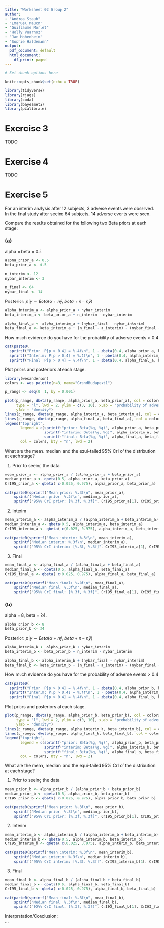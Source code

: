 ```yaml
---
title: "Worksheet 02 Group 2"
author:
- "Andrea Staub"
- "Emanuel Mauch"
- "Guillaume Morlet"
- "Holly Vuarnoz"
- "Jan Hohenheim"
- "Sophie Haldemann"
output:
  pdf_document: default
  html_document:
    df_print: paged
---
```


```r
# Set chunk options here 

knitr::opts_chunk$set(echo = TRUE)
```

```r
library(tidyverse)
library(rjags)
library(coda)
library(bayesmeta)
library(pCalibrate)
```

# Exercise 3

TODO

# Exercise 4

TODO

# Exercise 5

For an interim analysis after 12 subjects, 3 adverse events were observed. In the final study after seeing 64 subjects, 14 adverse events were seen.  

Compare the results obtained for the following two Beta priors at each stage:

### (a) 

alpha = beta = 0.5

```r
alpha_prior_a <- 0.5
beta_prior_a <- 0.5

n_interim <- 12
nybar_interim <- 3

n_final <- 64
nybar_final <- 14
```

Posterior: $p|y \sim Beta(\alpha + n\bar{y} ,\ beta + n - n\bar{y})$

```r

alpha_interim_a <- alpha_prior_a + nybar_interim
beta_interim_a <- beta_prior_a + n_interim - nybar_interim
  
alpha_final_a <- alpha_interim_a + (nybar_final - nybar_interim)
beta_final_a <- beta_interim_a + (n_final - n_interim) - (nybar_final - nybar_interim)
```


How much evidence do you have for the probability of adverse events > 0.4 

```r
cat(paste0(
  sprintf("Prior: P[p > 0.4] = %.4f\n", 1 - pbeta(0.4, alpha_prior_a, beta_prior_a)),
  sprintf("Interim: P[p > 0.4] = %.4f\n", 1 - pbeta(0.4, alpha_interim_a, beta_interim_a)),
  sprintf("Final: P[p > 0.4] = %.4f\n", 1 - pbeta(0.4, alpha_final_a, beta_final_a))))
```

Plot priors and posteriors at each stage.

```r
library(wesanderson)
colors <- wes_palette(n=3, name="GrandBudapest1")

p_range <- seq(0, 1, by = 0.001)

plot(p_range, dbeta(p_range, alpha_prior_a, beta_prior_a), col = colors[1], 
     type = "l", lwd = 2, ylim = c(0, 10), xlab = "probability of adverse events",
     ylab = "density")
lines(p_range, dbeta(p_range, alpha_interim_a, beta_interim_a), col = colors[2], lwd = 2)
lines(p_range, dbeta(p_range, alpha_final_a, beta_final_a), col = colors[3], lwd = 2)
legend("topright", 
       legend = c(sprintf("prior: Beta(%g, %g)", alpha_prior_a, beta_prior_a),
                  sprintf("interim: Beta(%g, %g)", alpha_interim_a, beta_interim_a),
                  sprintf("final: Beta(%g, %g)", alpha_final_a, beta_final_a)), 
       col = colors, bty = "n", lwd = 2)
```

\bigskip \bigskip

What are the mean, median, and the equi-tailed 95% CrI of the distribution at each stage?

1. Prior to seeing the data

```r
mean_prior_a <- alpha_prior_a / (alpha_prior_a + beta_prior_a)
median_prior_a <- qbeta(0.5, alpha_prior_a, beta_prior_a)
CrI95_prior_a <- qbeta( c(0.025, 0.975), alpha_prior_a, beta_prior_a)
```


```r
cat(paste0(sprintf("Mean prior: %.3f\n", mean_prior_a), 
    sprintf("Median prior: %.3f\n", median_prior_a), 
    sprintf("95%% CrI prior: [%.3f, %.3f]", CrI95_prior_a[1], CrI95_prior_a[2])))

```

2. Interim

```r
mean_interim_a <- alpha_interim_a / (alpha_interim_a + beta_interim_a)
median_interim_a <- qbeta(0.5, alpha_interim_a, beta_interim_a)
CrI95_interim_a <- qbeta( c(0.025, 0.975), alpha_interim_a, beta_interim_a)
```


```r
cat(paste0(sprintf("Mean interim: %.3f\n", mean_interim_a), 
    sprintf("Median interim: %.3f\n", median_interim_a), 
    sprintf("95%% CrI interim: [%.3f, %.3f]", CrI95_interim_a[1], CrI95_interim_a[2])))
```

3. Final

```r
mean_final_a <- alpha_final_a / (alpha_final_a + beta_final_a)
median_final_a <- qbeta(0.5, alpha_final_a, beta_final_a)
CrI95_final_a <- qbeta( c(0.025, 0.975), alpha_final_a, beta_final_a)
```


```r
cat(paste0(sprintf("Mean final: %.3f\n", mean_final_a), 
    sprintf("Median final: %.3f\n", median_final_a), 
    sprintf("95%% CrI final: [%.3f, %.3f]", CrI95_final_a[1], CrI95_final_a[2])))
```

\bigskip

### (b) 

alpha = 8, beta = 24.  

```r
alpha_prior_b <- 8
beta_prior_b <- 24
```

Posterior: $p|y \sim Beta(\alpha + n\bar{y} ,\ beta + n - n\bar{y})$

```r
alpha_interim_b <- alpha_prior_b + nybar_interim
beta_interim_b <- beta_prior_b + n_interim - nybar_interim
  
alpha_final_b <- alpha_interim_b + (nybar_final - nybar_interim)
beta_final_b <- beta_interim_b + (n_final - n_interim) - (nybar_final - nybar_interim)
```


How much evidence do you have for the probability of adverse events > 0.4 

```r
cat(paste0(
  sprintf("Prior: P[p > 0.4] = %.4f\n", 1 - pbeta(0.4, alpha_prior_b, beta_prior_b)),
  sprintf("Interim: P[p > 0.4] = %.4f\n", 1 - pbeta(0.4, alpha_interim_b, beta_interim_b)),
  sprintf("Final: P[p > 0.4] = %.4f\n", 1 - pbeta(0.4, alpha_final_b, beta_final_b))))
```

Plot priors and posteriors at each stage.

```r
plot(p_range, dbeta(p_range, alpha_prior_b, beta_prior_b), col = colors[1], 
     type = "l", lwd = 2, ylim = c(0, 10), xlab = "probability of adverse events",
     ylab = "density")
lines(p_range, dbeta(p_range, alpha_interim_b, beta_interim_b), col = colors[2], lwd = 2)
lines(p_range, dbeta(p_range, alpha_final_b, beta_final_b), col = colors[3], lwd = 2)
legend("topright", 
       legend = c(sprintf("prior: Beta(%g, %g)", alpha_prior_b, beta_prior_b),
                  sprintf("interim: Beta(%g, %g)", alpha_interim_b, beta_interim_b),
                  sprintf("final: Beta(%g, %g)", alpha_final_b, beta_final_b)), 
       col = colors, bty = "n", lwd = 2)
```

\bigskip \bigskip

What are the mean, median, and the equi-tailed 95% CrI of the distribution at each stage?

1. Prior to seeing the data

```r
mean_prior_b <- alpha_prior_b / (alpha_prior_b + beta_prior_b)
median_prior_b <- qbeta(0.5, alpha_prior_b, beta_prior_b)
CrI95_prior_b <- qbeta( c(0.025, 0.975), alpha_prior_b, beta_prior_b)
```


```r
cat(paste0(sprintf("Mean prior: %.3f\n", mean_prior_b), 
    sprintf("Median prior: %.3f\n", median_prior_b), 
    sprintf("95%% CrI prior: [%.3f, %.3f]", CrI95_prior_b[1], CrI95_prior_b[2])))

```

2. Interim

```r
mean_interim_b <- alpha_interim_b / (alpha_interim_b + beta_interim_b)
median_interim_b <- qbeta(0.5, alpha_interim_b, beta_interim_b)
CrI95_interim_b <- qbeta( c(0.025, 0.975), alpha_interim_b, beta_interim_b)
```


```r
cat(paste0(sprintf("Mean interim: %.3f\n", mean_interim_b), 
    sprintf("Median interim: %.3f\n", median_interim_b), 
    sprintf("95%% CrI interim: [%.3f, %.3f]", CrI95_interim_b[1], CrI95_interim_b[2])))
```

3. Final

```r
mean_final_b <- alpha_final_b / (alpha_final_b + beta_final_b)
median_final_b <- qbeta(0.5, alpha_final_b, beta_final_b)
CrI95_final_b <- qbeta( c(0.025, 0.975), alpha_final_b, beta_final_b)
```


```r
cat(paste0(sprintf("Mean final: %.3f\n", mean_final_b), 
    sprintf("Median final: %.3f\n", median_final_b), 
    sprintf("95%% CrI final: [%.3f, %.3f]", CrI95_final_b[1], CrI95_final_b[2])))
```


Interpretation/Conclusion:  
...

